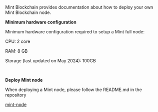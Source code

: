 Mint Blockchain provides documentation about how to deploy your own Mint Blockchain node.
</br>

<b>Minimum hardware configuration</b>

Minimum hardware configuration required to setup a Mint full node:

CPU: 2 core

RAM: 8 GB

Storage (last updated on May 2024): 100GB

</br>

<b>Deploy Mint node</b>

When deploying a Mint node, please follow the README.md in the repository

[mint-node](https://github.com/Mint-Blockchain/mint-node)